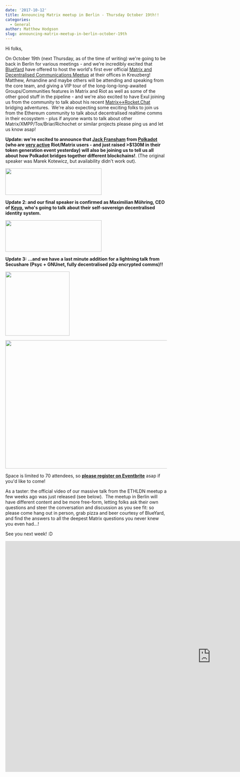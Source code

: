 ```yaml
---
date: '2017-10-12'
title: Announcing Matrix meetup in Berlin - Thursday October 19th!!
categories:
  - General
author: Matthew Hodgson
slug: announcing-matrix-meetup-in-berlin-october-19th
---
```


Hi folks,

On October 19th (next Thursday, as of the time of writing) we're going to be back in Berlin for various meetings - and we're incredibly excited that <a href="http://blueyard.com/">BlueYard</a> have offered to host the world's first ever official <a href="https://www.eventbrite.co.uk/e/matrix-and-friends-tickets-38729041606">Matrix and Decentralised Communications Meetup</a> at their offices in Kreuzberg!  Matthew, Amandine and maybe others will be attending and speaking from the core team, and giving a VIP tour of the long-long-long-awaited Groups/Communities features in Matrix and Riot as well as some of the other good stuff in the pipeline - and we're also excited to have Exul joining us from the community to talk about his recent <a href="https://github.com/exul/matrix-rocketchat">Matrix&lt;-&gt;Rocket.Chat</a> bridging adventures.  We're also expecting some exciting folks to join us from the Ethereum community to talk about decentralised realtime comms in their ecosystem - plus if anyone wants to talk about other Matrix/XMPP/Tox/Briar/Richochet or similar projects please ping us and let us know asap!

<b>Update: we're excited to announce that <a href="https://twitter.com/jFransham">Jack Fransham</a> from <a href="https://polkadot.network/">Polkadot</a> (who are <a href="https://riot.im/app/#/room/#polkadot-watercooler:matrix.org">very active</a> Riot/Matrix users - and just raised >$130M in their token generation event yesterday) will also be joining us to tell us all about how Polkadot bridges together different blockchains!</b>. (The original speaker was Marek Kotewicz, but availability didn't work out).

<a href="https://polkadot.network/"><img src="https://matrix.org/blog/wp-content/uploads/2017/10/Screen-Shot-2017-10-16-at-21.50.57-300x83.png" alt="" width="300" height="83" class="aligncenter size-medium wp-image-2885" /></a>

<b>Update 2: and our final speaker is confirmed as Maximilian Möhring, CEO of <a href="https://keyp.io/">Keyp</a>, who's going to talk about their self-sovereign decentralised identity system.</b>

<a href="https://keyp.io/"><img src="https://matrix.org/blog/wp-content/uploads/2017/10/Screen-Shot-2017-10-16-at-21.53.40-300x98.png" alt="" width="300" height="98" class="aligncenter size-medium wp-image-2884" /></a>

<b>Update 3: ...and we have a last minute addition for a lightning talk from Secushare (Psyc + GNUnet, fully decentralised p2p encrypted comms)!!</b>

<a href="https://secushare.org"><img src="https://matrix.org/blog/wp-content/uploads/2017/10/secushare-0444-300x200.png" alt="" width="200" height="200" class="aligncenter size-medium wp-image-2888" /></a>

<a href="https://www.eventbrite.co.uk/e/matrix-and-friends-tickets-38729041606"><img src="https://matrix.org/blog/wp-content/uploads/2017/10/meetup.png" alt="" width="800" height="400" class="aligncenter size-full wp-image-2877" /></a>

Space is limited to 70 attendees, so <a href="https://www.eventbrite.co.uk/e/matrix-and-friends-tickets-38729041606"><strong>please register on Eventbrite</strong></a> asap if you'd like to come!

As a taster: the official video of our massive talk from the ETHLDN meetup a few weeks ago was just released (see below).  The meetup in Berlin will have different content and be more free-form, letting folks ask their own questions and steer the conversation and discussion as you see fit: so please come hang out in person, grab pizza and beer courtesy of BlueYard, and find the answers to all the deepest Matrix questions you never knew you even had...!

See you next week! :D

<iframe width="1280" height="720" src="https://www.youtube.com/embed/y0-j4Q77KXM" frameBorder="0" allowFullScreen></iframe>